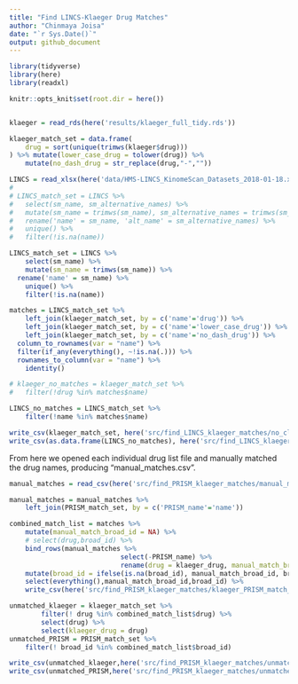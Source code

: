```yaml
---
title: "Find LINCS-Klaeger Drug Matches"
author: "Chinmaya Joisa"
date: "`r Sys.Date()`"
output: github_document
---
```


```r
library(tidyverse)
library(here)
library(readxl)

knitr::opts_knit$set(root.dir = here())
```

```r

```


```r
klaeger = read_rds(here('results/klaeger_full_tidy.rds'))

klaeger_match_set = data.frame(
	drug = sort(unique(trimws(klaeger$drug)))
) %>% mutate(lower_case_drug = tolower(drug)) %>%
	mutate(no_dash_drug = str_replace(drug,"-",""))

LINCS = read_xlsx(here('data/HMS-LINCS_KinomeScan_Datasets_2018-01-18.xlsx'))
# 
# LINCS_match_set = LINCS %>%
# 	select(sm_name, sm_alternative_names) %>%
# 	mutate(sm_name = trimws(sm_name), sm_alternative_names = trimws(sm_alternative_names)) %>%
#   rename('name' = sm_name, 'alt_name' = sm_alternative_names) %>% 
# 	unique() %>%
# 	filter(!is.na(name))

LINCS_match_set = LINCS %>%
	select(sm_name) %>%
	mutate(sm_name = trimws(sm_name)) %>%
  rename('name' = sm_name) %>% 
	unique() %>%
	filter(!is.na(name))

matches = LINCS_match_set %>%
	left_join(klaeger_match_set, by = c('name'='drug')) %>%
	left_join(klaeger_match_set, by = c('name'='lower_case_drug')) %>%
	left_join(klaeger_match_set, by = c('name'='no_dash_drug')) %>%
  column_to_rownames(var = "name") %>% 
  filter(if_any(everything(), ~!is.na(.))) %>%
  rownames_to_column(var = "name") %>% 
	identity()

# klaeger_no_matches = klaeger_match_set %>%
# 	filter(!drug %in% matches$name)

LINCS_no_matches = LINCS_match_set %>%
	filter(!name %in% matches$name)

write_csv(klaeger_match_set, here('src/find_LINCS_klaeger_matches/no_clear_match_klaeger_drug_list.csv'))
write_csv(as.data.frame(LINCS_no_matches), here('src/find_LINCS_klaeger_matches/no_clear_match_LINCS_drug_list.csv'))
```

From here we opened each individual drug list file and manually matched the drug names, producing "manual_matches.csv". 

```r
manual_matches = read_csv(here('src/find_PRISM_klaeger_matches/manual_matches.csv'))

manual_matches = manual_matches %>%
	left_join(PRISM_match_set, by = c('PRISM_name'='name'))

combined_match_list = matches %>%
	mutate(manual_match_broad_id = NA) %>%
	# select(drug,broad_id) %>%
	bind_rows(manual_matches %>%
							select(-PRISM_name) %>%
							rename(drug = klaeger_drug, manual_match_broad_id = broad_id)) %>%
	mutate(broad_id = ifelse(is.na(broad_id), manual_match_broad_id, broad_id)) %>%
	select(everything(),manual_match_broad_id,broad_id) %>%
	write_csv(here('src/find_PRISM_klaeger_matches/klaeger_PRISM_match_list.csv'))

unmatched_klaeger = klaeger_match_set %>% 
		filter(! drug %in% combined_match_list$drug) %>% 
		select(drug) %>% 
		select(klaeger_drug = drug)
unmatched_PRISM = PRISM_match_set %>%
	filter(! broad_id %in% combined_match_list$broad_id)

write_csv(unmatched_klaeger,here('src/find_PRISM_klaeger_matches/unmatched_klaeger.csv'))
write_csv(unmatched_PRISM,here('src/find_PRISM_klaeger_matches/unmatched_PRISM.csv'))
```